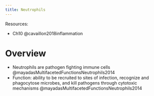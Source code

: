 ```yaml
---
title: Neutrophils
---
```


Resources:

- Ch10 @cavaillon2018inflammation

# Overview

- Neutrophils are pathogen fighting immune cells @mayadasMultifacetedFunctionsNeutrophils2014
- Function: ability to be recruited to sites of infection, recognize and phagocytose microbes, and kill pathogens through cytotoxic mechanisms @mayadasMultifacetedFunctionsNeutrophils2014
